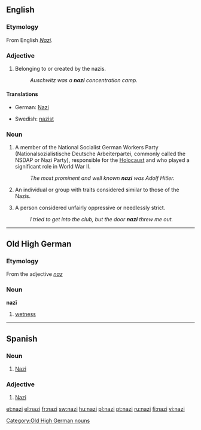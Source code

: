 {{also|Nazi}}
==English==

===Etymology===
From English ''[[Nazi#English|Nazi]]''.

===Adjective===
{{en-adj}}

# Belonging to or created by the nazis.
#: ''Auschwitz was a '''nazi''' concentration camp.''

====Translations====
{{top}}
* German: [[Nazi]] {{m}}
{{mid}}
* Swedish: [[nazist]] {{c}}
{{bottom}}

===Noun===
{{en-noun}}

# A member of the National Socialist German Workers Party (Nationalsozialistische Deutsche Arbeiterpartei, commonly called the NSDAP or Nazi Party), responsible for the [[Holocaust]] and who played a significant role in World War II.
#: ''The most prominent and well known '''nazi''' was Adolf Hitler.''
# {{slang}} An individual or group with traits considered similar to those of the Nazis.
# {{slang|usually|pejorative|see usage notes at [[Nazi#Usage notes|Nazi]]}} A person considered unfairly oppressive or needlessly strict.
#: ''I tried to get into the club, but the door '''nazi''' threw me out.''

----

==Old High German==

===Etymology===
From the adjective ''[[naz]]''

===Noun===
'''nazī''' {{f}}

# [[wetness]]

[[Category:Old High German nouns]]

----

==Spanish==

===Noun===
{{es-noun-mf}}

# [[Nazi]]

===Adjective===
{{es-adj}}

# [[Nazi]]

[[et:nazi]]
[[el:nazi]]
[[fr:nazi]]
[[sw:nazi]]
[[hu:nazi]]
[[pl:nazi]]
[[pt:nazi]]
[[ru:nazi]]
[[fi:nazi]]
[[vi:nazi]]